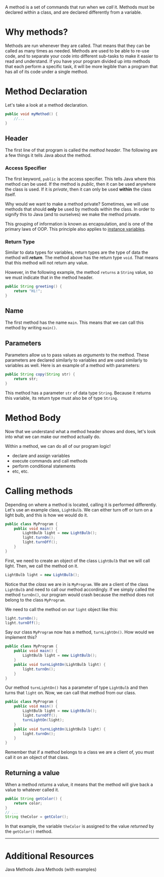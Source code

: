 A method is a set of commands that run when we *call* it. Methods must be declared within a class, and are declared differently from a variable.

# Why methods?

Methods are run whenever they are called. That means that they can be called as many times as needed. Methods are used to be able to re-use code, and to separate your code into different sub-tasks to make it easier to read and understand. If you have your program divided up into methods that each perform a specific task, it will be more legible than a program that has all of its code under a single method.

# Method Declaration

Let's take a look at a method declaration.

```java
public void myMethod() {
    //...
}
```

## Header

The first line of that program is called the *method header*. The following are a few things it tells Java about the method.

### Access Specifier

The first keyword, `public` is the access specifier. This tells Java where this method can be used. If the method is *public*, then it can be used anywhere the class is used. If it is *private*, then it can only be used **within** the class itself.

Why would we want to make a method private? Sometimes, we will use methods that should **only** be used by methods within the class. In order to signify this to Java (and to ourselves) we make the method private.

This grouping of information is known as encapsulation, and is one of the primary laws of OOP. This principle also applies to [instance variables](notion://www.notion.so/basic-java/classes#instance-variables).

### Return Type

Similar to data types for variables, return types are the type of data the method will ***return***. The method above has the return type `void`. That means that this method will not return any value.

However, in the following example, the method `returns` a `String` value, so we must indicate that in the method header.

```java
public String greeting() {
    return "Hi!";
}
```

## Name

The first method has the name `main`. This means that we can call this method by writing `main()`.

## Parameters

Parameters allow us to pass values as *arguments* to the method. These parameters are declared similarly to variables and are used similarly to variables as well. Here is an example of a method with parameters:

```java
public String copy(String str) {
    return str;
}
```

This method has a parameter `str` of data type `String`. Because it returns this variable, its return type must also be of type `String`.

# Method Body

Now that we understand what a method header shows and does, let's look into what we can make our method actually do.

Within a method, we can do all of our program logic!

- declare and assign variables
- execute commands and call methods
- perform conditional statements
- etc, etc.

# Calling methods

Depending on where a method is located, calling it is performed differently. Let's use an example class, `LightBulb`. We can either turn off or turn on a light bulb, and this is how we would do it.

```java
public class MyProgram {
    public void main() {
        LightBulb light = new LightBulb();
        light.turnOn();
        light.turnOff();
    }
}
```

First, we need to create an object of the class `LightBulb` that we will call light. Then, we call the method on it.

```java
LightBulb light = new LightBulb();
```

Notice that the *class* we are in is `MyProgram`. We are a client of the class `LightBulb` and need to call our method accordingly. If we simply called the method `turnOn()`, our program would crash because the method does not belong to the class `MyProgram`.

We need to call the method on our `light` object like this:

```java
light.turnOn();
light.turnOff();
```

Say our class `MyProgram` now has a method, `turnLightOn()`. How would we implement this?

```java
public class MyProgram {
    public void main() {
        LightBulb light = new LightBulb();
    }
    public void turnLightOn(LightBulb light) {
        light.turnOn();
    }
}
```

Our method `turnLightOn()` has a parameter of type `LightBulb` and then turns that `light` on. Now, we can call that method from our class.

```java
public class MyProgram {
    public void main() {
        LightBulb light = new LightBulb();
        light.turnOff();
        turnLightOn(light);
    }
    public void turnLightOn(LightBulb light) {
        light.turnOn();
    }
}
```

<Callout info>
Remember that if a method belongs to a class we are a client of, you must call it on an object of that class.
</Callout>

## Returning a value

When a method *returns* a value, it means that the method will give back a value to whatever called it.

```java
public String getColor() {
    return color;
}
// ...
String theColor = getColor();
```

In that example, the variable `theColor` is assigned to the value *returned* by the `getColor()` method.

---

# Additional Resources

<Bookmark url="https://www.w3schools.com/java/java_methods.asp">
Java Methods
</Bookmark>

<Bookmark url="https://www.programiz.com/java-programming/methods">
Java Methods (with examples)
</Bookmark>